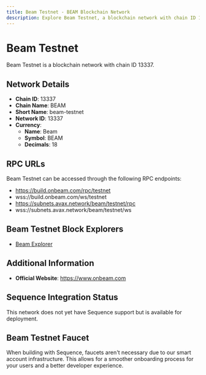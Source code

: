 ```yaml
--- 
title: Beam Testnet - BEAM Blockchain Network
description: Explore Beam Testnet, a blockchain network with chain ID 13337. Learn about its native currency, Beam, and how to interact with the network.
---
```


# Beam Testnet

Beam Testnet is a blockchain network with chain ID 13337.

## Network Details

- **Chain ID**: 13337
- **Chain Name**: BEAM
- **Short Name**: beam-testnet
- **Network ID**: 13337
- **Currency**: 
  - **Name**: Beam
  - **Symbol**: BEAM
  - **Decimals**: 18

## RPC URLs

Beam Testnet can be accessed through the following RPC endpoints:

- https://build.onbeam.com/rpc/testnet
- wss://build.onbeam.com/ws/testnet
- https://subnets.avax.network/beam/testnet/rpc
- wss://subnets.avax.network/beam/testnet/ws

## Beam Testnet Block Explorers

- [Beam Explorer](https://subnets-test.avax.network/beam)

## Additional Information

- **Official Website**: https://www.onbeam.com

## Sequence Integration Status

This network does not yet have Sequence support but is available for deployment.

## Beam Testnet Faucet

When building with Sequence, faucets aren't necessary due to our smart account infrastructure. This allows for a smoother onboarding process for your users and a better developer experience.
